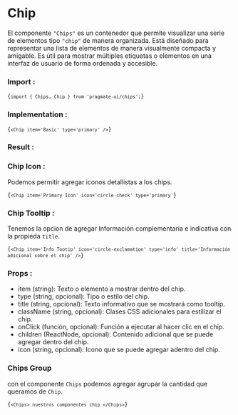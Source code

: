 
# Chip

El componente `"Chips"` es un contenedor que permite visualizar una serie de elementos tipo `"chip"` de manera organizada. Está diseñado para representar una lista de elementos de manera visualmente compacta y amigable. Es útil para mostrar múltiples etiquetas o elementos en una interfaz de usuario de forma ordenada y accesible.

### Import :

<Code>{`import { Chips, Chip } from 'pragmate-ui/chips';`}</Code>

### Implementation :

<Code>{`<Chip item='Basic' type='primary' />`}</Code>

### Result :

<Chip item='Basic' type='primary' />

### Chip Icon :

<Chip item='Primary Icon' icon='close-circle' type='primary' />

Podemos permitir agregar iconos detallistas a los chips.

<Code>{`<Chip item='Primary Icon' icon='circle-check' type='primary'`}</Code>


### Chip Tooltip :

<Chip item='Result Tootip' icon='result' type='info' title='Información adicional sobre el chip' />

Tenemos la opcion de agregar Información complementaria e indicativa con la propieda `title`.

<Code>{`<Chip item='Info Tootip' icon='circle-exclamation' type='info' title='Información adicional sobre el chip' />`}</Code>

### Props :

- item (string): Texto o elemento a mostrar dentro del chip.
- type (string, opcional): Tipo o estilo del chip.
- title (string, opcional): Texto informativo que se mostrará como tooltip.
- className (string, opcional): Clases CSS adicionales para estilizar el chip.
- onClick (función, opcional): Función a ejecutar al hacer clic en el chip.
- children (ReactNode, opcional): Contenido adicional que se puede agregar dentro del chip.
- icon (string, opcional): Icono que se puede agregar adentro del chip.

### Chips Group

<Chips>
    <Chip item='Succcess' icon='circle-check' type='success' />
    <Chip item='Info' icon='circle-exclamation' type='info' />
    <Chip item='Warning' icon='triangle-exclamation' type='warning' />
</Chips>

con el componente `Chips` podemos agregar agrupar la cantidad que queramos de `Chip`.

<Code>{`<Chips> nuestros componentes chip </Chips>`}</Code>
